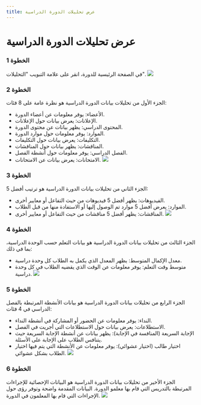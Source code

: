--- 
title: عرض تحليلات الدورة الدراسية
--- 


# عرض تحليلات الدورة الدراسية

### الخطوة 1
في الصفحة الرئيسية للدورة، انقر على علامة التبويب "التحليلات".
![](/img/ulearning/teacher/analytic01.png)

### الخطوة 2
الجزء الأول من تحليلات بيانات الدورة الدراسية هو نظرة عامة على 8 فئات:
- الأعضاء: يوفر معلومات عن أعضاء الدورة.
- الإعلانات: يعرض بيانات حول الإعلانات.
- المحتوى الدراسي: يظهر بيانات عن محتوى الدورة.
- الموارد: يوفر معلومات حول موارد الدورة.
- التكليفات: يعرض بيانات حول التكليفات.
- المناقشات: يظهر بيانات حول المناقشات.
- الفصل الدراسي: يوفر معلومات حول أنشطة الفصل.
- الامتحانات: يعرض بيانات عن الامتحانات.
![](/img/ulearning/teacher/analytic02.png)

### الخطوة 3
الجزء الثاني من تحليلات بيانات الدورة الدراسية هو ترتيب أفضل 5:
- الفيديوهات: يظهر أفضل 5 فيديوهات من حيث التفاعل أو معايير أخرى.
- الموارد: يعرض أفضل 5 موارد تم الوصول إليها أو الاستفادة منها من قبل الطلاب.
- المناقشات: يظهر أفضل 5 مناقشات من حيث التفاعل أو معايير أخرى.
![](/img/ulearning/teacher/analytic03.png)

### الخطوة 4
الجزء الثالث من تحليلات بيانات الدورة الدراسية هو بيانات التعلم حسب الوحدة الدراسية، بما في ذلك:
- معدل الإكمال المتوسط: يظهر المعدل الذي يكمل به الطلاب كل وحدة دراسية.
- متوسط وقت التعلم: يوفر معلومات عن الوقت الذي يقضيه الطلاب في كل وحدة دراسية.
![](/img/ulearning/teacher/analytic04.png)

### الخطوة 5
الجزء الرابع من تحليلات بيانات الدورة الدراسية هو بيانات الأنشطة المرتبطة بالفصل الدراسي في 4 فئات:
- النداء: يوفر معلومات عن الحضور أو المشاركة في أنشطة النداء.
- الاستطلاعات: يعرض بيانات حول الاستطلاعات التي أجريت في الفصل.
- الإجابة السريعة (المنافسة في الإجابة): يظهر بيانات عن أنشطة الإجابة السريعة حيث يتنافس الطلاب على الإجابة على الأسئلة.
- اختيار طالب (اختيار عشوائي): يوفر معلومات عن الأنشطة التي يتم فيها اختيار الطلاب بشكل عشوائي.
![](/img/ulearning/teacher/analytic05.png)

### الخطوة 6
الجزء الأخير من تحليلات بيانات الدورة الدراسية هو البيانات الإحصائية للإجراءات المرتبطة بالتدريس التي قام بها معلمو الدورة. البيانات المقدمة واضحة وتوفر رؤى حول الإجراءات التي قام بها المعلمون في الدورة.
![](/img/ulearning/teacher/analytic06.png)
